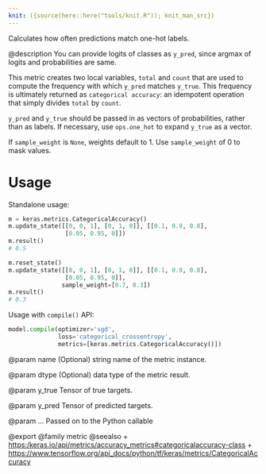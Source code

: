 ```yaml
---
knit: ({source(here::here("tools/knit.R")); knit_man_src})
---
```

Calculates how often predictions match one-hot labels.

@description
You can provide logits of classes as `y_pred`, since argmax of
logits and probabilities are same.

This metric creates two local variables, `total` and `count` that are used
to compute the frequency with which `y_pred` matches `y_true`. This
frequency is ultimately returned as `categorical accuracy`: an idempotent
operation that simply divides `total` by `count`.

`y_pred` and `y_true` should be passed in as vectors of probabilities,
rather than as labels. If necessary, use `ops.one_hot` to expand `y_true` as
a vector.

If `sample_weight` is `None`, weights default to 1.
Use `sample_weight` of 0 to mask values.

# Usage
Standalone usage:

```python
m = keras.metrics.CategoricalAccuracy()
m.update_state([[0, 0, 1], [0, 1, 0]], [[0.1, 0.9, 0.8],
                [0.05, 0.95, 0]])
m.result()
# 0.5
```

```python
m.reset_state()
m.update_state([[0, 0, 1], [0, 1, 0]], [[0.1, 0.9, 0.8],
                [0.05, 0.95, 0]],
               sample_weight=[0.7, 0.3])
m.result()
# 0.3
```

Usage with `compile()` API:

```python
model.compile(optimizer='sgd',
              loss='categorical_crossentropy',
              metrics=[keras.metrics.CategoricalAccuracy()])
```

@param name
(Optional) string name of the metric instance.

@param dtype
(Optional) data type of the metric result.

@param y_true
Tensor of true targets.

@param y_pred
Tensor of predicted targets.

@param ...
Passed on to the Python callable

@export
@family metric
@seealso
+ <https:/keras.io/api/metrics/accuracy_metrics#categoricalaccuracy-class>
+ <https://www.tensorflow.org/api_docs/python/tf/keras/metrics/CategoricalAccuracy>
